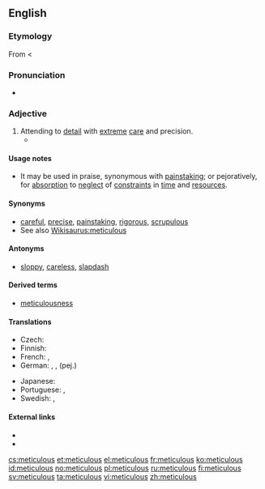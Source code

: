 ==English==

===Etymology===
From {{etyl|la}} {{term|meticulosus||full of fear}} < {{term|metus||fear}}

===Pronunciation===
*{{audio|en-uk-meticulous.ogg|Audio (UK)}}

===Adjective===
{{en-adj}}

# Attending to [[detail]] with [[extreme]] [[care]] and precision.
#* {{quote-book|year=1943|author=Franklin Roosevelt|title=[[S:Roosevelt's Fireside Chat, 28 July 1943|Roosevelt's Fireside Chat, 28 July 1943]]
|passage=The '''meticulous''' care with which the operation in Sicily was planned has paid dividends. Our casualties in men, in ships and materiel have been low—in fact, far below our estimate.}}

====Usage notes====
* It may be used in praise, synonymous with [[painstaking]]; or pejoratively, for [[absorption]] to [[neglect]] of [[constraint]]s in [[time]] and [[resources]].

====Synonyms====
* [[careful]], [[precise]], [[painstaking]], [[rigorous]], [[scrupulous]]
* See also [[Wikisaurus:meticulous]]

====Antonyms====
* [[sloppy]], [[careless]], [[slapdash]]

====Derived terms====
* [[meticulousness]]

====Translations====
{{trans-top|with care, precision and attention}}
* Czech: {{t-|cs|pečlivý}}
* Finnish: {{t-|fi|huolellinen}}
* French: {{t|fr|méticuleux}}, {{t|fr|soigneux}}
* German: {{t+|de|akribisch}}, {{t|de|peinlich genau}}, {{t|de|pedantisch}} (pej.)
{{trans-mid}}
* Japanese: {{t|ja|細部まで行き届いた|tr=さいぶまでいきとどいた, saibu made ikitodoita|sc=Jpan}}
* Portuguese: {{t|pt|meticuloso|m}}, {{t|pt|meticulosa|f}}
* Swedish: {{t+|sv|minutiös}}, {{t|sv|omsorgsfull}}
{{trans-bottom}}

====External links====
* {{R:Webster 1913}}
* {{R:Century 1911}}

[[cs:meticulous]]
[[et:meticulous]]
[[el:meticulous]]
[[fr:meticulous]]
[[ko:meticulous]]
[[id:meticulous]]
[[no:meticulous]]
[[pl:meticulous]]
[[ru:meticulous]]
[[fi:meticulous]]
[[sv:meticulous]]
[[ta:meticulous]]
[[vi:meticulous]]
[[zh:meticulous]]